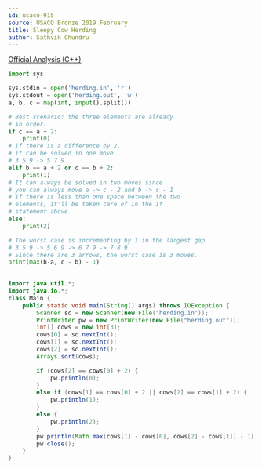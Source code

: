 ```yaml
---
id: usaco-915
source: USACO Bronze 2019 February
title: Sleepy Cow Herding
author: Sathvik Chundru
---
```


[Official Analysis (C++)](http://www.usaco.org/current/data/sol_herding_bronze_feb19.html)

<LanguageSection>
 
<PySection>

```py
import sys

sys.stdin = open('herding.in', 'r')
sys.stdout = open('herding.out', 'w')
a, b, c = map(int, input().split())

# Best scenario: the three elements are already
# in order.
if c == a + 2:
	print(0)
# If there is a difference by 2,
# it can be solved in one move.
# 3 5 9 -> 5 7 9
elif b == a + 2 or c == b + 2:
	print(1)
# It can always be solved in two moves since
# you can always move a -> c - 2 and b -> c - 1
# If there is less than one space between the two 
# elements, it'll be taken care of in the if 
# statement above.
else:
	print(2)

# The worst case is incrementing by 1 in the largest gap.
# 3 5 9 -> 5 6 9 -> 6 7 9 -> 7 8 9
# Since there are 3 arrows, the worst case is 3 moves.
print(max(b-a, c - b) - 1)
	
```
	

</PySection>
<JavaSection>

```java
import java.util.*;
import java.io.*;
class Main {
	public static void main(String[] args) throws IOException {
		Scanner sc = new Scanner(new File("herding.in"));
		PrintWriter pw = new PrintWriter(new File("herding.out"));
		int[] cows = new int[3];
		cows[0] = sc.nextInt();
		cows[1] = sc.nextInt();
		cows[2] = sc.nextInt();
		Arrays.sort(cows);

		if (cows[2] == cows[0] + 2) {
			pw.println(0); 
		}
		else if (cows[1] == cows[0] + 2 || cows[2] == cows[1] + 2) {
			pw.println(1); 
		}
		else {
			pw.println(2); 
		}
		pw.println(Math.max(cows[1] - cows[0], cows[2] - cows[1]) - 1);
		pw.close();
	}
}
```

</JavaSection>

</LanguageSection>
